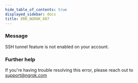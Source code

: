 ```yaml
---
hide_table_of_contents: true
displayed_sidebar: docs
title: ERR_NGROK_607
---
```


### Message

SSH tunnel feature is not enabled on your account.

<ErrorDetails />

### Further help

If you're having trouble resolving this error, please reach out to [support@ngrok.com](mailto:support@ngrok.com?subject=Help%20with%20ERR_NGROK_607)
